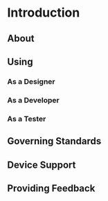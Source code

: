 
<Meta title="Documentation/Introduction" />

# Introduction

## About

## Using

### As a Designer

### As a Developer

### As a Tester

## Governing Standards

## Device Support

## Providing Feedback
